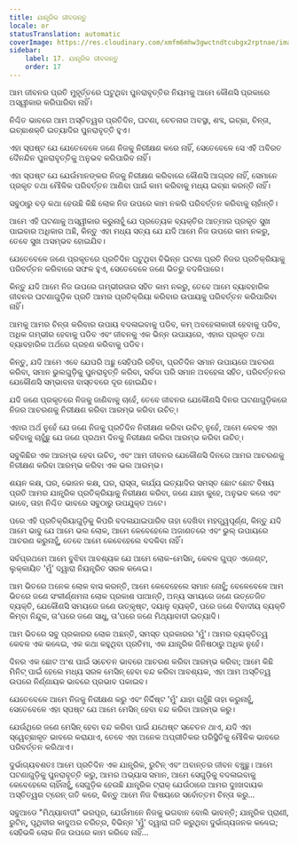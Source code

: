 ```yaml
---
title: ଯାନ୍ତ୍ରିକ ଜୀବଜନ୍ତୁ
locale: or
statusTranslation: automatic
coverImage: https://res.cloudinary.com/xmfm6mhw3gwctndtcubgx2rptnae/image/upload/v1740468922/small_cover_tratado_de_psicologia_revolucionaria_a4c0dca4e0.webp
sidebar:
    label: 17. ଯାନ୍ତ୍ରିକ ଜୀବଜନ୍ତୁ
    order: 17
---
```

ଆମ ଜୀବନର ପ୍ରତି ମୁହୂର୍ତ୍ତରେ ଘଟୁଥିବା ପୁନରାବୃତ୍ତିର ନିୟମକୁ ଆମେ କୌଣସି ପ୍ରକାରେ ଅସ୍ୱୀକାର କରିପାରିବା ନାହିଁ।

ନିଶ୍ଚିତ ଭାବରେ ଆମ ଅସ୍ତିତ୍ୱର ପ୍ରତିଦିନ, ଘଟଣା, ଚେତନାର ଅବସ୍ଥା, ଶବ୍ଦ, ଇଚ୍ଛା, ଚିନ୍ତା, ଇଚ୍ଛାଶକ୍ତି ଇତ୍ୟାଦିର ପୁନରାବୃତ୍ତି ହୁଏ।

ଏହା ସ୍ପଷ୍ଟ ଯେ ଯେତେବେଳେ ଜଣେ ନିଜକୁ ନିରୀକ୍ଷଣ କରେ ନାହିଁ, ସେତେବେଳେ ସେ ଏହି ଅବିରତ ଦୈନନ୍ଦିନ ପୁନରାବୃତ୍ତିକୁ ଅନୁଭବ କରିପାରିବ ନାହିଁ।

ଏହା ସ୍ପଷ୍ଟ ଯେ ଯେଉଁମାନଙ୍କର ନିଜକୁ ନିରୀକ୍ଷଣ କରିବାରେ କୌଣସି ଆଗ୍ରହ ନାହିଁ, ସେମାନେ ପ୍ରକୃତ ତଥା ମୌଳିକ ପରିବର୍ତ୍ତନ ଆଣିବା ପାଇଁ କାମ କରିବାକୁ ମଧ୍ୟ ଇଚ୍ଛା କରନ୍ତି ନାହିଁ।

ସବୁଠାରୁ ବଡ଼ କଥା ହେଉଛି କିଛି ଲୋକ ନିଜ ଉପରେ କାମ ନକରି ପରିବର୍ତ୍ତନ କରିବାକୁ ଚାହାଁନ୍ତି।

ଆମେ ଏହି ଘଟଣାକୁ ଅସ୍ୱୀକାର କରୁନାହୁଁ ଯେ ପ୍ରତ୍ୟେକ ବ୍ୟକ୍ତିର ଆତ୍ମାର ପ୍ରକୃତ ସୁଖ ପାଇବାର ଅଧିକାର ଅଛି, କିନ୍ତୁ ଏହା ମଧ୍ୟ ସତ୍ୟ ଯେ ଯଦି ଆମେ ନିଜ ଉପରେ କାମ ନକରୁ, ତେବେ ସୁଖ ଅସମ୍ଭବ ହୋଇଯିବ।

ଯେତେବେଳେ ଜଣେ ପ୍ରକୃତରେ ପ୍ରତିଦିନ ଘଟୁଥିବା ବିଭିନ୍ନ ଘଟଣା ପ୍ରତି ନିଜର ପ୍ରତିକ୍ରିୟାକୁ ପରିବର୍ତ୍ତନ କରିବାରେ ସଫଳ ହୁଏ, ସେତେବେଳେ ଜଣେ ଭିତରୁ ବଦଳିପାରେ।

କିନ୍ତୁ ଯଦି ଆମେ ନିଜ ଉପରେ ଗମ୍ଭୀରତାର ସହିତ କାମ ନକରୁ, ତେବେ ଆମେ ବ୍ୟାବହାରିକ ଜୀବନର ଘଟଣାଗୁଡ଼ିକ ପ୍ରତି ଆମର ପ୍ରତିକ୍ରିୟା କରିବାର ଉପାୟକୁ ପରିବର୍ତ୍ତନ କରିପାରିବା ନାହିଁ।

ଆମକୁ ଆମର ଚିନ୍ତା କରିବାର ଉପାୟ ବଦଳାଇବାକୁ ପଡିବ, କମ୍ ଅବହେଳାକାରୀ ହେବାକୁ ପଡିବ, ଅଧିକ ଗମ୍ଭୀର ହେବାକୁ ପଡିବ ଏବଂ ଜୀବନକୁ ଏକ ଭିନ୍ନ ଉପାୟରେ, ଏହାର ପ୍ରକୃତ ତଥା ବ୍ୟାବହାରିକ ଅର୍ଥରେ ଗ୍ରହଣ କରିବାକୁ ପଡିବ।

କିନ୍ତୁ, ଯଦି ଆମେ ଏବେ ଯେପରି ଅଛୁ ସେହିପରି ରହିବା, ପ୍ରତିଦିନ ସମାନ ଉପାୟରେ ଆଚରଣ କରିବା, ସମାନ ଭୁଲଗୁଡ଼ିକୁ ପୁନରାବୃତ୍ତି କରିବା, ସର୍ବଦା ପରି ସମାନ ଅବହେଳା ସହିତ, ପରିବର୍ତ୍ତନର ଯେକୌଣସି ସମ୍ଭାବନା ବାସ୍ତବରେ ଦୂର ହୋଇଯିବ।

ଯଦି ଜଣେ ପ୍ରକୃତରେ ନିଜକୁ ଜାଣିବାକୁ ଚାହେଁ, ତେବେ ଜୀବନର ଯେକୌଣସି ଦିନର ଘଟଣାଗୁଡ଼ିକରେ ନିଜର ଆଚରଣକୁ ନିରୀକ୍ଷଣ କରିବା ଆରମ୍ଭ କରିବା ଉଚିତ୍।

ଏହାର ଅର୍ଥ ନୁହେଁ ଯେ ଜଣେ ନିଜକୁ ପ୍ରତିଦିନ ନିରୀକ୍ଷଣ କରିବା ଉଚିତ୍ ନୁହେଁ, ଆମେ କେବଳ ଏହା କହିବାକୁ ଚାହୁଁଛୁ ଯେ ଜଣେ ପ୍ରଥମ ଦିନକୁ ନିରୀକ୍ଷଣ କରିବା ଆରମ୍ଭ କରିବା ଉଚିତ୍।

ସବୁକିଛିର ଏକ ଆରମ୍ଭ ହେବା ଉଚିତ୍, ଏବଂ ଆମ ଜୀବନର ଯେକୌଣସି ଦିନରେ ଆମର ଆଚରଣକୁ ନିରୀକ୍ଷଣ କରିବା ଆରମ୍ଭ କରିବା ଏକ ଭଲ ଆରମ୍ଭ।

ଶୟନ କକ୍ଷ, ଘର, ଭୋଜନ କକ୍ଷ, ଘର, ରାସ୍ତା, କାର୍ଯ୍ୟ ଇତ୍ୟାଦିର ସମସ୍ତ ଛୋଟ ଛୋଟ ବିଷୟ ପ୍ରତି ଆମର ଯାନ୍ତ୍ରିକ ପ୍ରତିକ୍ରିୟାକୁ ନିରୀକ୍ଷଣ କରିବା, ଜଣେ ଯାହା କୁହେ, ଅନୁଭବ କରେ ଏବଂ ଭାବେ, ତାହା ନିଶ୍ଚିତ ଭାବରେ ସବୁଠାରୁ ଉପଯୁକ୍ତ ଅଟେ।

ପରେ ଏହି ପ୍ରତିକ୍ରିୟାଗୁଡ଼ିକୁ କିପରି ବଦଳାଯାଇପାରିବ ତାହା ଦେଖିବା ମହତ୍ତ୍ୱପୂର୍ଣ୍ଣ, କିନ୍ତୁ ଯଦି ଆମେ ଭାବୁ ଯେ ଆମେ ଭଲ ଲୋକ, ଆମେ କେବେହେଲେ ଅଜାଣତରେ ଏବଂ ଭୁଲ୍ ଉପାୟରେ ଆଚରଣ କରୁନାହୁଁ, ତେବେ ଆମେ କେବେହେଲେ ବଦଳିବା ନାହିଁ।

ସର୍ବପ୍ରଥମେ ଆମେ ବୁଝିବା ଆବଶ୍ୟକ ଯେ ଆମେ ଲୋକ-ମେସିନ୍, କେବଳ ଗୁପ୍ତ ଏଜେଣ୍ଟ, ଲୁକ୍କାୟିତ 'ମୁଁ' ଦ୍ୱାରା ନିୟନ୍ତ୍ରିତ ସରଳ କଣ୍ଢେଇ।

ଆମ ଭିତରେ ଅନେକ ଲୋକ ବାସ କରନ୍ତି, ଆମେ କେବେହେଲେ ସମାନ ନୋହୁଁ; ବେଳେବେଳେ ଆମ ଭିତରେ ଜଣେ ସଂକୀର୍ଣ୍ଣମନା ଲୋକ ପ୍ରକାଶ ପାଆନ୍ତି, ଅନ୍ୟ ସମୟରେ ଜଣେ ଉତ୍ତେଜିତ ବ୍ୟକ୍ତି, ଯେକୌଣସି ସମୟରେ ଜଣେ ଉତ୍କୃଷ୍ଟ, ଦୟାଳୁ ବ୍ୟକ୍ତି, ପରେ ଜଣେ ବିବାଦୀୟ ବ୍ୟକ୍ତି କିମ୍ବା ନିନ୍ଦୁକ, ତା’ପରେ ଜଣେ ସାଧୁ, ତା’ପରେ ଜଣେ ମିଥ୍ୟାବାଦୀ ଇତ୍ୟାଦି।

ଆମ ଭିତରେ ସବୁ ପ୍ରକାରର ଲୋକ ଅଛନ୍ତି, ସମସ୍ତ ପ୍ରକାରର 'ମୁଁ'। ଆମର ବ୍ୟକ୍ତିତ୍ୱ କେବଳ ଏକ କଣ୍ଢେଇ, ଏକ କଥା କହୁଥିବା ପ୍ରତିମା, ଏକ ଯାନ୍ତ୍ରିକ ଜିନିଷଠାରୁ ଅଧିକ ନୁହେଁ।

ଦିନର ଏକ ଛୋଟ ଅଂଶ ପାଇଁ ସଚେତନ ଭାବରେ ଆଚରଣ କରିବା ଆରମ୍ଭ କରିବା; ଆମେ କିଛି ମିନିଟ୍ ପାଇଁ ହେଲେ ମଧ୍ୟ ସରଳ ମେସିନ୍ ହେବା ବନ୍ଦ କରିବା ଆବଶ୍ୟକ, ଏହା ଆମ ଅସ୍ତିତ୍ୱ ଉପରେ ନିର୍ଣ୍ଣାୟକ ଭାବରେ ପ୍ରଭାବ ପକାଇବ।

ଯେତେବେଳେ ଆମେ ନିଜକୁ ନିରୀକ୍ଷଣ କରୁ ଏବଂ ନିର୍ଦ୍ଦିଷ୍ଟ 'ମୁଁ' ଯାହା ଚାହୁଁଛି ତାହା କରୁନାହୁଁ, ସେତେବେଳେ ଏହା ସ୍ପଷ୍ଟ ଯେ ଆମେ ମେସିନ୍ ହେବା ବନ୍ଦ କରିବା ଆରମ୍ଭ କରୁ।

ଯେଉଁଥିରେ ଜଣେ ମେସିନ୍ ହେବା ବନ୍ଦ କରିବା ପାଇଁ ଯଥେଷ୍ଟ ସଚେତନ ଥାଏ, ଯଦି ଏହା ସ୍ୱେଚ୍ଛାକୃତ ଭାବରେ କରାଯାଏ, ତେବେ ଏହା ଅନେକ ଅପ୍ରୀତିକର ପରିସ୍ଥିତିକୁ ମୌଳିକ ଭାବରେ ପରିବର୍ତ୍ତନ କରିଥାଏ।

ଦୁର୍ଭାଗ୍ୟବଶତଃ ଆମେ ପ୍ରତିଦିନ ଏକ ଯାନ୍ତ୍ରିକ, ରୁଟିନ୍ ଏବଂ ଅବାନ୍ତର ଜୀବନ ବଞ୍ଚୁଛୁ। ଆମେ ଘଟଣାଗୁଡ଼ିକୁ ପୁନରାବୃତ୍ତି କରୁ, ଆମର ଅଭ୍ୟାସ ସମାନ, ଆମେ ସେଗୁଡ଼ିକୁ ବଦଳାଇବାକୁ କେବେହେଲେ ଚାହିଁନାହୁଁ, ସେଗୁଡ଼ିକ ହେଉଛି ଯାନ୍ତ୍ରିକ ଟ୍ରାକ୍ ଯେଉଁଠାରେ ଆମର ଦୁଃଖଦାୟକ ଅସ୍ତିତ୍ୱର ଟ୍ରେନ୍ ଗତି କରେ, କିନ୍ତୁ ଆମେ ନିଜ ବିଷୟରେ ସର୍ବୋତ୍ତମ ଚିନ୍ତା କରୁ...

ସବୁଆଡେ "ମିଥ୍ୟାବାଦୀ" ଭରପୂର, ଯେଉଁମାନେ ନିଜକୁ ଭଗବାନ ବୋଲି ଭାବନ୍ତି; ଯାନ୍ତ୍ରିକ ପ୍ରାଣୀ, ରୁଟିନ୍, ପୃଥିବୀର କାଦୁଅର ଚରିତ୍ର, ବିଭିନ୍ନ 'ମୁଁ' ଦ୍ୱାରା ଗତି କରୁଥିବା ଦୁର୍ଭାଗ୍ୟଜନକ କଣ୍ଢେଇ; ସେହିଭଳି ଲୋକ ନିଜ ଉପରେ କାମ କରିବେ ନାହିଁ...

